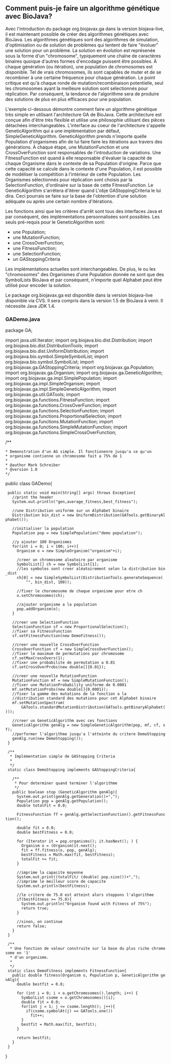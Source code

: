 == Comment puis-je faire un algorithme g&eacute;n&eacute;tique avec BioJava? ==

Avec l'introduction du package org.biojavax.ga dans la version biojava-live, il est maintenant possible de cr&eacute;er des algorithmes g&eacute;n&eacute;tiques avec BioJava. Les algorithmes g&eacute;n&eacute;tiques sont des algorithmes de simulation, d'optimisation ou de solution de probl&egrave;mes qui tentent de faire "&eacute;voluer" une solution pour un probl&egrave;me. La solution en &eacute;volution est repr&eacute;sen&eacute;e sous la forme d'un "chromosome", typiquement une cha&icirc;ne de caract&egrave;res binaires quoique d'autres formes d'encodage puissent &ecirc;tre possibles. &Agrave; chaque g&eacute;n&eacute;ration (ou it&eacute;ration), une population de chromosomes est disponible. Tel de vrais chromosomes, ils sont capables de muter et de se recombiner &agrave; une certaine fr&eacute;quence pour chaque g&eacute;n&eacute;ration. Le point critique est qu'&agrave; chaque ronde de mutation/recombinaison potentielle, seul les chromosomes ayant la meilleure solution sont s&eacute;lectionn&eacute;s pour r&eacute;plication. Par cons&eacute;quent, la tendance de l'algorithme sera de produire des solutions de plus en plus efficaces pour une population.

L'exemple ci-dessous d&eacute;montre comment faire un algorithme génétique très simple en utilisant l'architecture GA de BioJava. Cette architecture est conçue afin d'&ecirc;tre très flexible et utilise une philosophie utilisant des pièces détachées interchangeables. L'interface au coeur de l'architecture s'appelle GeneticAlgorithm qui a une implémentation par défaut, SimpleGeneticAlgorithm. GeneticAlgorithm prends n'importe quelle Population d'organismes afin de lui faire faire les itérations aux travers des générations. À chaque étape, une MutationFunction et une CrossOverFunction sont responsables de l'introduction de variations. Une FitnessFunction est quand à elle responsable d'évaluer la capacité de chaque Organisme dans le contexte de sa Population d'origine. Parce que cette capacité se calcule dans le contexte d'une Population, il est possible de modéliser la compétition à l'intérieur de cette Population. Les Organismes sélectionnés pour réplication sont choisis par la SelectionFunction, d'ordinaire sur la base de cette FitnessFunction. Le GeneticAlgorithm s'arrêtera d'itérer quand L'obje GAStoppingCriteria le lui dira. Ceci pourrais se faire sur la base de l'obtention d'une solution adéquate ou après une certain nombre d'itérations.

Les fonctions ainsi que les critères d'arrêt sont tous des interfaces Java et par conséquent, des implémentations personnalisées sont possibles. Les seuls pré-requis pour le GeneticAlgorithm sont:

* une Population;
* une MutationFunction;
* une CrossOverFunction;
* une FitnessFunction;
* une SelectionFunction;
* un GAStoppingCriteria

Les implémentations actuelles sont interchangeables. De plus, le ou les "chromosomes" des Organismes d'une Population donnée ne sont que des SymbolLists BioJava et par conséquent, n'importe quel Alphabet peut être utilisé pour encoder la solution.

Le package org.biojavax.ga est disponible dans la version biojava-live disponible via CVS. Il sera compris dans la version 1.5 de BioJava à venir. Il nécessite Java JDK 1.4.

=== GADemo.java ===

<java>
package GA;

import java.util.Iterator;
import org.biojava.bio.dist.Distribution;
import org.biojava.bio.dist.DistributionTools;
import org.biojava.bio.dist.UniformDistribution;
import org.biojava.bio.symbol.SimpleSymbolList;
import org.biojava.bio.symbol.SymbolList;
import org.biojavax.ga.GAStoppingCriteria;
import org.biojavax.ga.Population;
import org.biojavax.ga.Organism;
import org.biojavax.ga.GeneticAlgorithm;
import org.biojavax.ga.impl.SimplePopulation;
import org.biojavax.ga.impl.SimpleOrganism;
import org.biojavax.ga.impl.SimpleGeneticAlgorithm;
import org.biojavax.ga.util.GATools;
import org.biojavax.ga.functions.FitnessFunction;
import org.biojavax.ga.functions.CrossOverFunction;
import org.biojavax.ga.functions.SelectionFunction;
import org.biojavax.ga.functions.ProportionalSelection;
import org.biojavax.ga.functions.MutationFunction;
import org.biojavax.ga.functions.SimpleMutationFunction;
import org.biojavax.ga.functions.SimpleCrossOverFunction;

/**
 * Demonstration d'un AG simple. Il fonctionenre jusqu'a ce qu'un
 * organisme contienne un chromosome fait a 75% de 1
 *
 * @author Mark Schreiber
 * @version 1.0
 */

public class GADemo{
  public static void main(String[] args) throws Exception{
    //print the header
    System.out.println("gen,average_fitness,best_fitness");

    //une Distribution uniforme sur un Alphabet binaire
    Distribution bin_dist = new UniformDistribution(GATools.getBinaryAlphabet());

    //initialiser la population
    Population pop = new SimplePopulation("demo population");

    //y ajouter 100 Organismes
    for(int i = 0; i < 100; i++){
      Organism o = new SimpleOrganism("organism"+i);

      /creer un chromosome aleatoire par organisme
      SymbolList[] ch = new SymbolList[1];
      //les symboles sont creer aléatoirement selon la distribution bin_dist
      ch[0] = new SimpleSymbolList(DistributionTools.generateSequence(
          "", bin_dist, 100));

      //fixer le choromosome de chaque organisme pour etre ch
      o.setChromosomes(ch);

      //ajouter organisme a la population
      pop.addOrganism(o);
    }


    //creer une SelectionFunction
    SelectionFunction sf = new ProportionalSelection();
    //fixer sa FitnessFunction
    sf.setFitnessFunction(new DemoFitness());

    //creer une nouvelle CrossOverFunction
    CrossOverFunction cf = new SimpleCrossOverFunction();
    //fixer le maximum de permutations par chromosome
    cf.setMaxCrossOvers(1);
    //fixer une probabilite de permutation a 0.01
    cf.setCrossOverProbs(new double[]{0.01});

    //creer une nouvelle MutationFunction
    MutationFunction mf = new SimpleMutationFunction();
    //fixer une MutationProbability uniforme de 0.0001
    mf.setMutationProbs(new double[]{0.0001});
    //fixer la gamme des mutations de la fonction a la 
    //distribution standard des mutations pour cet Alphabet binaire
    mf.setMutationSpectrum(
        GATools.standardMutationDistribution(GATools.getBinaryAlphabet()));

    //creer un GeneticAlgorithm avec ces fonctions
    GeneticAlgorithm genAlg = new SimpleGeneticAlgorithm(pop, mf, cf, sf);
    //performer l'algorithme jusqu'a l'atteinte du critere DemoStopping
    genAlg.run(new DemoStopping());
  }

  /**
   * Implémentation simple de GAStopping Criteria
   *
   */
  static class DemoStopping implements GAStoppingCriteria{

    /**
     * Pour determiner quand terminer l'algorithme
     */
    public boolean stop (GeneticAlgorithm genAlg){
      System.out.print(genAlg.getGeneration()+",");
      Population pop = genAlg.getPopulation();
      double totalFit = 0.0;

      FitnessFunction ff = genAlg.getSelectionFunction().getFitnessFunction();

      double fit = 0.0;
      double bestFitness = 0.0;

      for (Iterator it = pop.organisms(); it.hasNext(); ) {
        Organism o = (Organism)it.next();
        fit = ff.fitness(o, pop, genAlg);
        bestFitness = Math.max(fit, bestFitness);
        totalFit += fit;
      }

      //imprime la capacite moyenne
      System.out.print((totalFit/ (double) pop.size())+",");
      //imprime le meilleur score de capacite
      System.out.println(bestFitness);

      //le critere de 75.0 est atteint alors stoppons l'algorithme
      if(bestFitness >= 75.0){
        System.out.println("Organism found with Fitness of 75%");
        return true;
      }

      //sinon, on continue
      return false;
    }
  }

  /**
   * Une fonction de valeur construite sur la base du plus riche chromosome en '1'
   * d'un organisme.
   *
   */
  static class DemoFitness implements FitnessFunction{
    public double fitness(Organism o, Population p, GeneticAlgorithm genAlg){
      double bestfit = 0.0;

      for (int i = 0; i < o.getChromosomes().length; i++) {
        SymbolList csome = o.getChromosomes()[i];
        double fit = 0.0;
        for(int j = 1; j <= csome.length(); j++){
          if(csome.symbolAt(j) == GATools.one())
            fit++;
        }
        bestfit = Math.max(fit, bestfit);
      }

      return bestfit;
    }
  }
}
</java>
